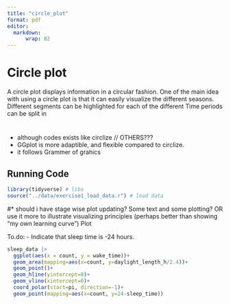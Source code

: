 ```yaml
---
title: "circle_plot"
format: pdf
editor: 
  markdown:
      wrap: 82
---
```

# Circle plot

A circle plot displays information in a circular fashion. 
One of the main idea with using a circle plot is that it can easily visualize the
different seasons. Different segments can be highlighted for each of the different
Time periods can be split in

# 
* although codes exists like circlize // OTHERS???
* GGplot is more adaptible, and flexible compared to circlize.
* it follows Grammer of grahics 


## Running Code

```r
library(tidyverse) # libs
source("../data/exercise1_load_data.r") # load data

```

#* should i have stage wise plot updating? Some text and some plotting? OR use it more to illustrate visualizing principles (perhaps better than showing "my own learning curve")
Plot 


To.do:
- Indicate that sleep time is -24 hours. 

```r
sleep_data |> 
  ggplot(aes(x = count, y = wake_time))+
  geom_area(mapping=aes(x=count, y=daylight_length_h/2.4))+
  geom_point()+
  geom_hline(yintercept=8)+
  geom_vline(xintercept=0)+
  coord_polar(start=pi, direction=-1)+
  geom_point(mapping=aes(x=count, y=24-sleep_time))


```







